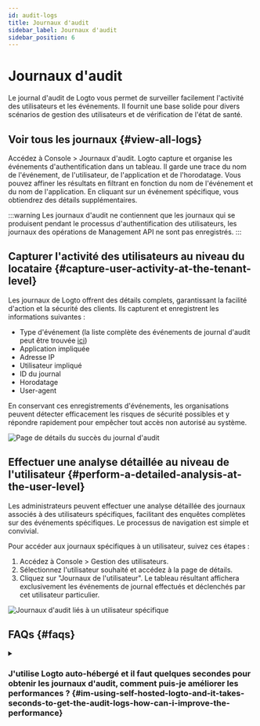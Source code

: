 ```yaml
---
id: audit-logs
title: Journaux d'audit
sidebar_label: Journaux d'audit
sidebar_position: 6
---
```



# Journaux d'audit

Le journal d'audit de Logto vous permet de surveiller facilement l'activité des utilisateurs et les événements. Il fournit une base solide pour divers scénarios de gestion des utilisateurs et de vérification de l'état de santé.

## Voir tous les journaux \{#view-all-logs}

Accédez à <CloudLink to="/audit-logs">Console > Journaux d'audit</CloudLink>. Logto capture et organise les événements d'authentification dans un tableau. Il garde une trace du nom de l'événement, de l'utilisateur, de l'application et de l'horodatage. Vous pouvez affiner les résultats en filtrant en fonction du nom de l'événement et du nom de l'application. En cliquant sur un événement spécifique, vous obtiendrez des détails supplémentaires.

:::warning
Les journaux d'audit ne contiennent que les journaux qui se produisent pendant le processus d'authentification des utilisateurs, les journaux des opérations de Management API ne sont pas enregistrés.
:::

## Capturer l'activité des utilisateurs au niveau du locataire \{#capture-user-activity-at-the-tenant-level}

Les journaux de Logto offrent des détails complets, garantissant la facilité d'action et la sécurité des clients. Ils capturent et enregistrent les informations suivantes :

- Type d'événement (la liste complète des événements de journal d'audit peut être trouvée [ici](https://github.com/logto-io/logto/blob/master/packages/console/src/consts/logs.ts))
- Application impliquée
- Adresse IP
- Utilisateur impliqué
- ID du journal
- Horodatage
- User-agent

En conservant ces enregistrements d'événements, les organisations peuvent détecter efficacement les risques de sécurité possibles et y répondre rapidement pour empêcher tout accès non autorisé au système.

<img src={auditLogSuccessDetailsPageImage} alt="Page de détails du succès du journal d'audit" />

## Effectuer une analyse détaillée au niveau de l'utilisateur \{#perform-a-detailed-analysis-at-the-user-level}

Les administrateurs peuvent effectuer une analyse détaillée des journaux associés à des utilisateurs spécifiques, facilitant des enquêtes complètes sur des événements spécifiques. Le processus de navigation est simple et convivial.

Pour accéder aux journaux spécifiques à un utilisateur, suivez ces étapes :

1. Accédez à <CloudLink to="/users">Console > Gestion des utilisateurs</CloudLink>.
2. Sélectionnez l'utilisateur souhaité et accédez à la page de détails.
3. Cliquez sur "Journaux de l'utilisateur". Le tableau résultant affichera exclusivement les événements de journal effectués et déclenchés par cet utilisateur particulier.

<img
  src={auditLogsRelatedToSpecificUserImage}
  alt="Journaux d'audit liés à un utilisateur spécifique"
/>

## FAQs \{#faqs}

<details>
<summary>

### J'utilise Logto auto-hébergé et il faut quelques secondes pour obtenir les journaux d'audit, comment puis-je améliorer les performances ? \{#im-using-self-hosted-logto-and-it-takes-seconds-to-get-the-audit-logs-how-can-i-improve-the-performance}

</summary>

Les utilisateurs OSS devraient ajouter un cronjob pour nettoyer régulièrement les journaux d'audit obsolètes.

</details>
